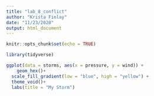 ```yaml
---
title: "lab_8_conflict"
author: "Krista Finlay"
date: "11/23/2020"
output: html_document
---
```


```r
knitr::opts_chunk$set(echo = TRUE)

library(tidyverse)
```


```r
ggplot(data = storms, aes(x = pressure, y = wind)) +
	geom_hex()+
  scale_fill_gradient(low = "blue", high = "yellow") +
  theme_void()+
  labs(title = "My Storm")


```

